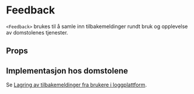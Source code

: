 
<Meta of={FeedbackStories} />

# Feedback

<ComponentLinkRow
  docsHref="https://design.domstol.no/987b33f71/p/73f13e-feedback"
  figmaHref="https://www.figma.com/file/ewqSDmkgqDQ5PyOsRp4V5b/?node-id=155%3A38"
  githubHref="https://github.com/domstolene/designsystem/tree/main/packages/components/src/components/Feedback"
  storybookHref="https://domstolene.github.io/designsystem/?path=/story/dds-components-components-feedback--default"
/>

`<Feedback>` brukes til å samle inn tilbakemeldinger rundt bruk og opplevelse av domstolenes tjenester.

## Props

<Canvas of={FeedbackStories.Preview} />
<Controls of={FeedbackStories.Preview} />

## Implementasjon hos domstolene

Se [Lagring av tilbakemeldinger fra brukere i loggplattform](https://domstol.atlassian.net/wiki/spaces/SIVIL1/pages/4267606065/Lagring+av+tilbakemeldinger+fra+brukere+i+loggplattform+Opensearch).
